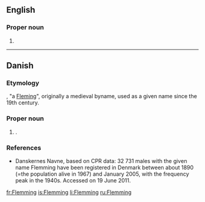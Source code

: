 ==English==

===Proper noun===
{{wikipedia}}
{{en-proper noun}}

# {{surname|lang=en}}

----

==Danish==

===Etymology===
{{etyl|non|da}} {{term|Flæmingr|lang=non}}, "a [[Fleming]]", originally a medieval byname, used as a given name since the 19th century.

===Proper noun===
{{head|da|proper noun}}

# {{given name|male|lang=da}}.

===References===
* [http://www.danskernesnavne.navneforskning.ku.dk/ ] Danskernes Navne, based on CPR data: 32 731 males with the given name Flemming have been registered in Denmark between about 1890 (=the population alive in 1967) and January 2005, with the frequency peak in the 1940s. Accessed on 19 June 2011.

[[fr:Flemming]]
[[is:Flemming]]
[[li:Flemming]]
[[ru:Flemming]]